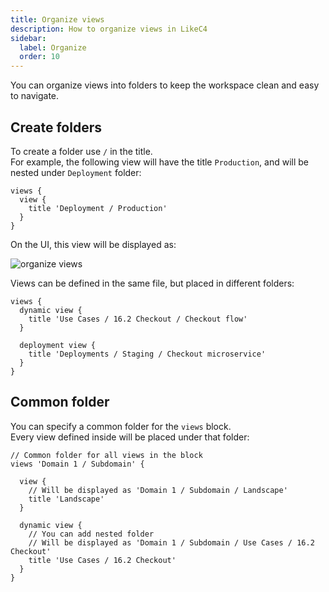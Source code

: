 ```yaml
---
title: Organize views
description: How to organize views in LikeC4
sidebar: 
  label: Organize
  order: 10
---
```



You can organize views into folders to keep the workspace clean and easy to navigate.

## Create folders

To create a folder use `/` in the title.  
For example, the following view will have the title `Production`, and will be nested under `Deployment` folder:

```likec4
views {
  view {
    title 'Deployment / Production'    
  }
}
```

On the UI, this view will be displayed as:

![organize views](../../../../assets/views/organize.png)

Views can be defined in the same file, but placed in different folders:

```likec4
views {
  dynamic view {
    title 'Use Cases / 16.2 Checkout / Checkout flow'    
  }

  deployment view {
    title 'Deployments / Staging / Checkout microservice'    
  }
}
```

## Common folder

You can specify a common folder for the `views` block.  
Every view defined inside will be placed under that folder:

```likec4 "'Domain 1 / Subdomain'"
// Common folder for all views in the block
views 'Domain 1 / Subdomain' {

  view {
    // Will be displayed as 'Domain 1 / Subdomain / Landscape'
    title 'Landscape'  
  }
  
  dynamic view {
    // You can add nested folder  
    // Will be displayed as 'Domain 1 / Subdomain / Use Cases / 16.2 Checkout'
    title 'Use Cases / 16.2 Checkout'    
  }
}
```
